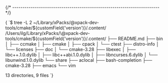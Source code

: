 


{/* ------------------------------------------------------------------------ */}

<CodeBlock language="console"> {
`$ tree -L 2 ~/Library/xPacks/\@xpack-dev-tools/cmake/${customField('version')}/.content/
/Users/ilg/Library/xPacks/\@xpack-dev-tools/cmake/${customField('version')}/.content/
├── README.md
├── bin
│   ├── ccmake
│   ├── cmake
│   ├── cpack
│   └── ctest
├── distro-info
│   └── licenses
├── doc
│   └── cmake-3.28
├── libexec
│   ├── libc++.1.0.dylib
│   ├── libc++abi.1.0.dylib
│   ├── libncurses.6.dylib
│   └── libunwind.1.0.dylib
└── share
    ├── aclocal
    ├── bash-completion
    ├── cmake-3.28
    ├── emacs
    └── vim

13 directories, 9 files
`} </CodeBlock>
